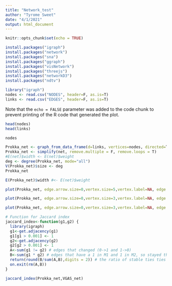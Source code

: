 ```yaml
---
title: "Network_test"
author: "Tyrome Sweet"
date: "4/1/2021"
output: html_document
---
```


```r
knitr::opts_chunk$set(echo = TRUE)
```

```r
install.packages("igraph") 
install.packages("network") 
install.packages("sna")
install.packages("ggraph")
install.packages("visNetwork")
install.packages("threejs")
install.packages("networkD3")
install.packages("ndtv")
```

```r
library("igraph")
nodes <- read.csv("NODES", header=F, as.is=T)
links <- read.csv("EDGES", header=F, as.is=T)
```

Note that the `echo = FALSE` parameter was added to the code chunk to prevent printing of the R code that generated the plot.
```r
head(nodes)
head(links)
```

```r
nodes
```

```r
Prokka_net <- graph_from_data_frame(d=links, vertices=nodes, directed=T)
Prokka_net <- simplify(net, remove.multiple = F, remove.loops = T)
#E(net)$width <- E(net)$weight
deg <- degree(Prokka_net, mode="all")
V(Prokka_net)$size <- deg
Prokka_net
```
```r
E(Prokka_net)$width #<- E(net)$weight
```
```r
plot(Prokka_net, edge.arrow.size=0,vertex.size=5,vertex.label=NA, edge.color="blue", layout=layout_with_gem)
```
```r
plot(Prokka_net, edge.arrow.size=0,vertex.size=3,vertex.label=NA, edge.color="blue", layout=layout_with_gem)
```
```r
plot(Prokka_net, edge.arrow.size=0,vertex.size=3,vertex.label=NA, edge.color="blue", layout=layout_with_mds)
```

```r
# Function for Jaccard index
jaccard_index<-function(g1,g2) {
  library(igraph)
  g1<-get.adjacency(g1)
  g1[g1 > 0.001] <- 1
  g2<-get.adjacency(g2)
  g2[g2 > 0.001] <- 1
  A<-sum(g1 != g2) # edges that changed (0->1 and 1->0)
  B<-sum(g1 * g2) # edges that have a 1 in M1 and 1 in M2, so stayed the same (1->1)
  return(round(B/sum(A,B),digits = 2)) # the ratio of stable ties ties (B), compared to all ties who change (A) + stable ties (B)
  on.exit(rm(A,B))
}
```

```r
jaccard_index(Prokka_net,VGAS_net)
```